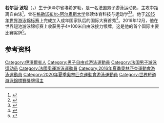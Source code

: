{{NoteTA|G1=Aquatics}}
{{Infobox swimmer
| name           = 若尔当·波坦
| image          = Open de France de natation 2018 - 24.jpg
| imagesize      = 
| caption        = 摄于2018年
| birth_name     =  
| fullname       = 
| nickname       = 
| strokes        = [[自由泳|自由泳]]
| nationality    = {{FRA}}
| residence      = 
| birth_date     = {{birth date and age|1994|10|14|df=y}}
| birth_place    = {{FRA}}[[伊泽尔省|伊泽尔省]][[埃希罗勒|埃希罗勒]]
| death_date     = 
| death_place    = 
| height         = {{convert|1.87|m|ftin|abbr=on}}
| weight         = {{convert|74|kg|lb|abbr=on}}
| medaltemplates = 
{{MedalSport|男子[[游泳|游泳]]}}
{{MedalCountry|{{FRA}}}}
{{MedalCompetition|[[世界短池游泳锦标赛|世界短池游泳锦标赛]]}}
{{MedalSilver|[[2016年世界短道游泳錦標賽|2016 温莎]]|4×100米自由泳接力}}
}}
'''若尔当·波坦'''（{{lang-fr|Jordan Pothain}}，{{bd|1994年|10月14日||}}）生于伊泽尔省埃希罗勒，是一名法国男子游泳运动员，主攻中距离自由泳<ref>{{cite web|url=https://www.sports-reference.com/olympics/athletes/po/jordan-pothain-1.html|title=Jordan Pothain|work=Sport Reference|accessdate=2020-09-01|archiveurl=https://web.archive.org/web/20200114092806/https://www.sports-reference.com/olympics/athletes/po/jordan-pothain-1.html|archivedate=2020-01-14}}</ref>，曾在[[格勒诺布尔-阿尔卑斯大学|格勒诺布尔-阿尔卑斯大学]]修读体育科技与运动学<ref>{{cite web|url=https://newsroom.univ-grenoble-alpes.fr/sport/un-titre-trois-medailles-et-deux-records-pour-jordan-pothain-287237.kjsp|script-title=fr:Un titre, trois médailles et deux records pour Jordan Pothain|work={{lang|fr|Université Grenoble Alpes}}|date=2017-12-04|accessdate=2020-09-01|archiveurl=https://archive.is/ejkmE|archivedate=2020-09-01}}</ref><ref>{{cite web|url=https://www.lequipe.fr/Natation/Actualites/Championnats-de-france-qui-est-jordan-pothain/648185|script-title=fr:Championnats de France : Qui est Jordan Pothain ?|publisher={{lang|fr|L'Équipe}}|date=2016-03-31|accessdate=2020-09-01|archiveurl=https://web.archive.org/web/20160419171947/http://www.lequipe.fr/Natation/Actualites/Championnats-de-france-qui-est-jordan-pothain/648185|archivedate=2016-04-19}}</ref>。他于[[2015年世界游泳锦标赛|2015年世界游泳锦标赛]]上完成加入成年国家队后的国际大赛首秀<ref>{{cite web|url=https://www.ledauphine.com/sport/2015/08/07/pothain-tient-son-destin|script-title=fr:Le Grenoblois Jordan Pothain lancera le relais 4x200 m nage libre|publisher={{lang|fr|Le Dauphiné}}|date=2015-08-07|accessdate=2020-09-01|archiveurl=https://web.archive.org/web/20160420125040/http://www.ledauphine.com/sport/2015/08/07/pothain-tient-son-destin|archivedate=2016-04-20}}</ref>。2016年12月，他在世界短池游泳锦标赛上收获男子4×100米自由泳接力银牌，这是他的首个国际主要比赛奖牌<ref>{{cite web|url=https://www.placegrenet.fr/2016/12/07/jordan-pothain-decroche-largent-aux-mondiaux-relais-4x100-m/113320|script-title=fr:Jordan Pothain décroche l'argent aux Mondiaux sur le relais 4 x 100 m !|publisher={{lang|fr|Place Gre'net}}|date=2016-12-07|accessdate=2020-09-01|archiveurl=https://archive.is/tVt3X|archivedate=2020-09-01}}</ref>。

==参考资料==
{{reflist}}

{{DEFAULTSORT:Pothain, Jordan}}
[[Category:伊澤爾省人|Category:伊澤爾省人]]
[[Category:男子自由式游泳運動員|Category:男子自由式游泳運動員]]
[[Category:法国男子游泳运动员|Category:法国男子游泳运动员]]
[[Category:法國奧運游泳運動員|Category:法國奧運游泳運動員]]
[[Category:2016年夏季奧林匹克運動會游泳運動員|Category:2016年夏季奧林匹克運動會游泳運動員]]
[[Category:2020年夏季奧林匹克運動會游泳運動員|Category:2020年夏季奧林匹克運動會游泳運動員]]
[[Category:世界短道游泳錦標賽獎牌得主|Category:世界短道游泳錦標賽獎牌得主]]